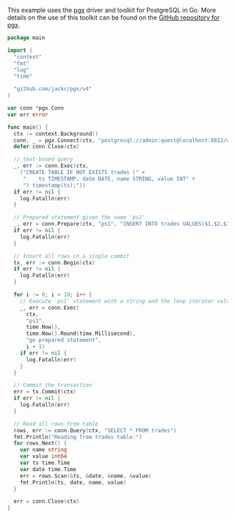 This example uses the [pgx](https://github.com/jackc/pgx) driver and toolkit for
PostgreSQL in Go. More details on the use of this toolkit can be found on the
[GitHub repository for pgx](https://github.com/jackc/pgx/wiki/Getting-started-with-pgx).

```go
package main

import (
  "context"
  "fmt"
  "log"
  "time"

  "github.com/jackc/pgx/v4"
)

var conn *pgx.Conn
var err error

func main() {
  ctx := context.Background()
  conn, _ = pgx.Connect(ctx, "postgresql://admin:quest@localhost:8812/qdb")
  defer conn.Close(ctx)

  // text-based query
  _, err := conn.Exec(ctx,
    ("CREATE TABLE IF NOT EXISTS trades (" +
     "    ts TIMESTAMP, date DATE, name STRING, value INT" +
     ") timestamp(ts);"))
  if err != nil {
    log.Fatalln(err)
  }

  // Prepared statement given the name 'ps1'
  _, err = conn.Prepare(ctx, "ps1", "INSERT INTO trades VALUES($1,$2,$3,$4)")
  if err != nil {
    log.Fatalln(err)
  }

  // Insert all rows in a single commit
  tx, err := conn.Begin(ctx)
  if err != nil {
    log.Fatalln(err)
  }

  for i := 0; i < 10; i++ {
    // Execute 'ps1' statement with a string and the loop iterator value
    _, err = conn.Exec(
      ctx,
      "ps1",
      time.Now(),
      time.Now().Round(time.Millisecond),
      "go prepared statement",
      i + 1)
    if err != nil {
      log.Fatalln(err)
    }
  }

  // Commit the transaction
  err = tx.Commit(ctx)
  if err != nil {
    log.Fatalln(err)
  }

  // Read all rows from table
  rows, err := conn.Query(ctx, "SELECT * FROM trades")
  fmt.Println("Reading from trades table:")
  for rows.Next() {
    var name string
    var value int64
    var ts time.Time
    var date time.Time
    err = rows.Scan(&ts, &date, &name, &value)
    fmt.Println(ts, date, name, value)
  }

  err = conn.Close(ctx)
}
```
